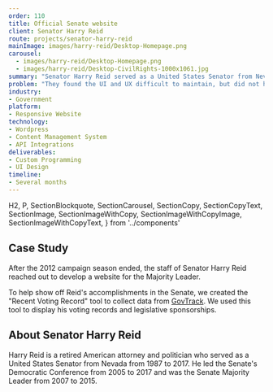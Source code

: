 ```yaml
---
order: 110
title: Official Senate website
client: Senator Harry Reid
route: projects/senator-harry-reid
mainImage: images/harry-reid/Desktop-Homepage.png
carousel:
  - images/harry-reid/Desktop-Homepage.png
  - images/harry-reid/Desktop-CivilRights-1000x1061.jpg
summary: "Senator Harry Reid served as a United States Senator from Nevada from 1987 to 2017. He led the Senate's Democratic Conference from 2005 to 2017 and was the Senate Majority Leader from 2007 to 2015."
problem: "They found the UI and UX difficult to maintain, but did not have the expertise to make the corrections they wanted."
industry:
- Government
platform:
- Responsive Website
technology:
- Wordpress
- Content Management System
- API Integrations
deliverables:
- Custom Programming
- UI Design
timeline:
- Several months
---
```


  H2,
  P,
  SectionBlockquote,
  SectionCarousel,
  SectionCopy,
  SectionCopyText,
  SectionImage,
  SectionImageWithCopy,
  SectionImageWithCopyImage,
  SectionImageWithCopyText,
} from '../components'

<SectionCopy>
    <H2>Case Study</H2>
    <P>After the 2012 campaign season ended, the staff of Senator Harry Reid reached out to develop a website for the Majority Leader.</P>
    <P>To help show off Reid's accomplishments in the Senate, we created the "Recent Voting Record" tool to collect data from <a href="https://www.govtrack.us">GovTrack</a>. We used this tool to display his voting records and legislative sponsorships.</P>
</SectionCopy>

<SectionImage filename="images/harry-reid/Desktop-CivilRights-1000x1061.jpg" />

<SectionCopy backgroundColor="colors.accent.base" columns={0}>
    <H2>About Senator Harry Reid</H2>
    <P>Harry Reid is a retired American attorney and politician who served as a United States Senator from Nevada from 1987 to 2017. He led the Senate's Democratic Conference from 2005 to 2017 and was the Senate Majority Leader from 2007 to 2015.</P> 
</SectionCopy>

